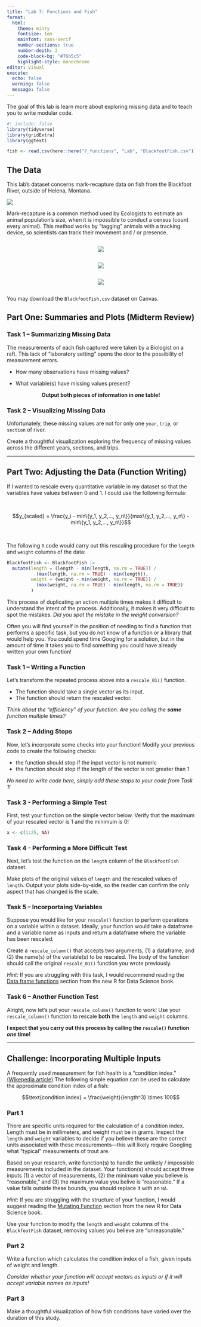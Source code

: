 ```yaml
---
title: "Lab 7: Functions and Fish"
format: 
  html: 
    theme: minty
    fontsize: 1em
    mainfont: sans-serif
    number-sections: true
    number-depth: 2
    code-block-bg: "#76b5c5"
    highlight-style: monochrome
editor: visual
execute: 
  echo: false
  warning: false
  message: false
---
```


The goal of this lab is learn more about exploring missing data and to teach you to write modular code.

```r
#| include: false
library(tidyverse)
library(gridExtra)
library(ggtext)

fish <- read.csv(here::here("7_functions", "Lab", "BlackfootFish.csv"))
```

## The Data

This lab's dataset concerns mark-recapture data on fish from the Blackfoot
River, outside of Helena, Montana.

![](images/blackfoot_river.jpg)

Mark-recapture is a common method used by Ecologists to estimate an animal population's size, when it is impossible to conduct a census (count every animal). This method works by "tagging" animals with a tracking device, so scientists can track their movement and / or presence.

<center>
::: column
::: {.column width="30%"}
![](images/grizzly.jpg)
:::

::: {.column width="30%"}
![](images/condor.jpg)
:::

::: {.column width="30%"}
![](images/fish.PNG)
:::
:::
</center>

You may download the `BlackfootFish.csv` dataset on Canvas.

## Part One: Summaries and Plots (Midterm Review)

### Task 1 -- Summarizing Missing Data

The measurements of each fish captured were taken by a Biologist on a raft. This lack of "laboratory setting" opens the door to the possibility of measurement errors.

-   How many observations have missing values?

-   What variable(s) have missing values present?

<center>
**Output both pieces of information in _one_ table!**
</center>

### Task 2 -- Visualizing Missing Data

Unfortunately, these missing values are not for only one `year`, `trip`, or `section` of river.

Create a thoughtful visualization exploring the frequency of missing values across the different years, sections, and trips.

------------------------------------------------------------------------

## Part Two: Adjusting the Data (Function Writing)

If I wanted to rescale every quantitative variable in my dataset so that the variables have values between 0 and 1. I could use the following formula:

</br>

$$y_{scaled} = \frac{y_i - min\{y_1, y_2,..., y_n\}}{max\{y_1, y_2,..., y_n\} 
- min\{y_1, y_2,..., y_n\}}$$

</br>

The following `R` code would carry out this rescaling procedure for the `length` and `weight` columns of the data:

\vspace{0.25cm}

```r

BlackfootFish <- BlackfootFish |> 
  mutate(length = (length - min(length, na.rm = TRUE)) / 
           (max(length, na.rm = TRUE) - min(length)), 
         weight = (weight - min(weight, na.rm = TRUE)) / 
           (max(weight, na.rm = TRUE) - min(length, na.rm = TRUE))
         )

```

This process of duplicating an action multiple times makes it difficult to understand the intent of the process. Additionally, it makes it very difficult to spot the mistakes. *Did you spot the mistake in the weight conversion?*

Often you will find yourself in the position of needing to find a function that performs a specific task, but you do not know of a function or a library that would help you. You could spend time Googling for a solution, but in the amount of time it takes you to find something you could have already written your own function!

### Task 1 -- Writing a Function

Let's transform the repeated process above into a `rescale_01()` function.

-   The function should take a single vector as its input.
-   The function should return the rescaled vector.

*Think about the "efficiency" of your function. Are you calling the **same** function multiple times?*

### Task 2 -- Adding Stops

Now, let's incorporate some checks into your function! Modify your previous code to create the following checks:

-   the function should stop if the input vector is not numeric
-   the function should stop if the length of the vector is not greater than 1

*No need to write code here, simply add these stops to your code from Task 1!*

### Task 3 - Performing a Simple Test

First, test your function on the simple vector below. Verify that the maximum of
your rescaled vector is 1 and the minimum is 0!

```r
x <- c(1:25, NA)
```

### Task 4 - Performing a More Difficult Test

Next, let's test the function on the `length` column of the `BlackfootFish`
dataset.

Make plots of the original values of `length` and the rescaled values of
`length`. Output your plots side-by-side, so the reader can confirm the only
aspect that has changed is the scale.

### Task 5 -- Incorportaing Variables

Suppose you would like for your `rescale()` function to perform operations on a
variable within a dataset. Ideally, your function would take a dataframe and a 
variable name as inputs and return a dataframe where the variable has been
rescaled.

Create a `rescale_column()` that accepts two arguments, (1) a dataframe, and
(2) the name(s) of the variable(s) to be rescaled. The body of the function
should call the original `rescale_01()` function you wrote previously.

*Hint:* If you are struggling with this task, I would recommend reading the
[Data frame functions](https://r4ds.hadley.nz/functions.html#data-frame-functions)
section from the new R for Data Science book. 

### Task 6 -- Another Function Test

Alright, now let's put your `rescale_column()` function to work! Use your `rescale_column()` function to rescale **both** the `length` and `weight`
columns.

**I expect that you carry out this process by calling the `rescale()` function
_one_ time!**

------------------------------------------------------------------------

## Challenge: Incorporating Multiple Inputs

A frequently used measurement for fish health is a "condition index." [(Wikepedia article)](https://en.wikipedia.org/wiki/Condition_index_in_fish) The following simple equation can be used to calculate the approximate condition index of a
fish:

$$\text{condition index} = \frac{weight}{length^3} \times 100$$

### Part 1

There are specific units required for the calculation of a condition index. 
Length must be in millimeters, and weight must be in grams. Inspect the `length`
and `weight` variables to decide if you believe these are the correct units
associated with these measurements---this will likely require Googling what
"typical" measurements of trout are. 

Based on your research, write function(s) to handle the unlikely
/ impossible measurements included in the dataset. Your function(s) should 
accept three inputs (1) a vector of measurements, (2) the minimum value you 
believe is "reasonable," and (3) the maximum value you belive is "reasonable."
If a value falls outside these bounds, you should replace it with an `NA`. 

*Hint:* If you are struggling with the structure of your function, I would 
suggest reading the [Mutating Function](https://r4ds.hadley.nz/functions.html#mutate-functions) section from 
the new R for Data Science book. 

Use your function to modify the `length` and `weight` columns of the 
`BlackfootFish` dataset, removing values you believe are "unreasonable." 

### Part 2 

Write a function which calculates the condition index of a fish, given inputs
of weight and length.

*Consider whether your function will accept vectors as inputs or if it will accept variable names as inputs!*

### Part 3

Make a thoughtful visualization of how fish conditions have varied over the
duration of this study.

